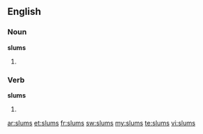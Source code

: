 ==English==

===Noun===
'''slums'''

# {{plural of|[[slum]]}}

===Verb===
'''slums'''

# {{third-person singular of|[[slum]]}}

[[ar:slums]]
[[et:slums]]
[[fr:slums]]
[[sw:slums]]
[[my:slums]]
[[te:slums]]
[[vi:slums]]